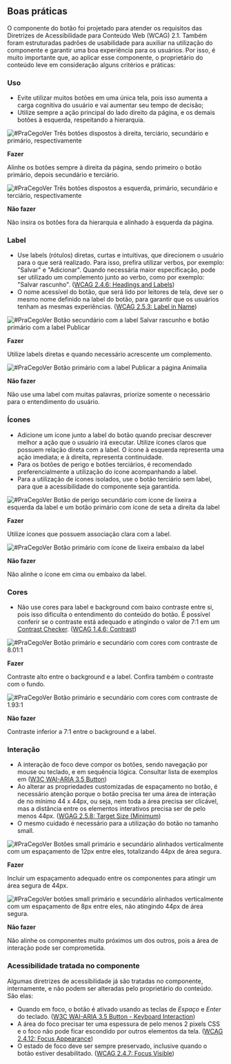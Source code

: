 
## Boas práticas

O componente do botão foi projetado para atender os requisitos das Diretrizes de Acessibilidade para Conteúdo Web (WCAG) 2.1. Também foram estruturadas padrões de usabilidade para auxiliar na utilização do componente e garantir uma boa experiência para os usuários. Por isso, é muito importante que, ao aplicar esse componente, o proprietário do conteúdo leve em consideração alguns critérios e práticas:

### Uso

- Evite utilizar muitos botões em uma única tela, pois isso aumenta a carga cognitiva do usuário e vai aumentar seu tempo de decisão;
- Utilize sempre a ação principal do lado direito da página, e os demais botões à esquerda, respeitando a hierarquia.

<div style={{ padding: '0 0 24px 0', display: 'flex' }}>

<div style={{ display: 'inline-block', width: '48%' }}>

<img
  src={buttonDo1}
  alt="#PraCegoVer Três botões dispostos à direita, terciário, secundário e primário, respectivamente"
/>

**Fazer**

Alinhe os botões sempre à direita da página, sendo primeiro o botão primário, depois secundário e terciário.

</div>

<div style={{ display: 'inline-block', width: '4%' }}></div>

<div  style={{ display: 'inline-block', width: '48%' }}>
<img
src={buttonDont1}
alt="#PraCegoVer Três botões dispostos a esquerda, primário, secundário e terciário, respectivamente"
/>

**Não fazer**

Não insira os botões fora da hierarquia e alinhado à esquerda da página.

</div>

</div>

### Label

- Use labels (rótulos) diretas, curtas e intuitivas, que direcionem o usuário para o que será realizado. Para isso, prefira utilizar verbos, por exemplo: "Salvar" e "Adicionar". Quando necessária maior especificação, pode ser utilizado um complemento junto ao verbo, como por exemplo: "Salvar rascunho". ([WCAG 2.4.6: Headings and Labels](https://www.w3.org/WAI/WCAG21/Understanding/headings-and-labels))
- O nome acessível do botão, que será lido por leitores de tela, deve ser o mesmo nome definido na label do botão, para garantir que os usuários tenham as mesmas experiências. ([WCAG 2.5.3: Label in Name](https://www.w3.org/WAI/WCAG21/Understanding/label-in-name))

<div style={{ padding: '0 0 24px 0', display: 'flex' }}>

<div style={{ display: 'inline-block', width: '48%' }}>

<img
  src={buttonDo2}
  alt="#PraCegoVer Botão secundário com a label Salvar rascunho e botão primário com a label Publicar"
/>

**Fazer**

Utilize labels diretas e quando necessário acrescente um complemento.

</div>

<div style={{ display: 'inline-block', width: '4%' }}></div>

<div  style={{ display: 'inline-block', width: '48%' }}>
<img
src={buttonDont2}
alt="#PraCegoVer Botão primário com a label Publicar a página Animalia"
/>

**Não fazer**

Não use uma label com muitas palavras, priorize somente o necessário para o entendimento do usuário.

</div>

</div>

### Ícones

- Adicione um ícone junto a label do botão quando precisar descrever melhor a ação que o usuário irá executar. Utilize ícones claros que possuem relação direta com a label. O ícone à esquerda representa uma ação imediata; e à direita, representa continuidade.
- Para os botões de perigo e botões terciários, é recomendado preferencialmente a utilização do ícone acompanhando a label.
- Para a utilização de ícones isolados, use o botão terciário sem label, para que a acessibilidade do componente seja garantida.

<div style={{ padding: '0 0 24px 0', display: 'flex' }}>

<div style={{ display: 'inline-block', width: '48%' }}>

<img
  src={buttonDo3}
  alt="#PraCegoVer Botão de perigo secundário com ícone de lixeira a esquerda da label e um botão primário com ícone de seta a direita da label"
/>

**Fazer**

Utilize ícones que possuem associação clara com a label.

</div>

<div style={{ display: 'inline-block', width: '4%' }}></div>

<div  style={{ display: 'inline-block', width: '48%' }}>
<img
src={buttonDont3}
alt="#PraCegoVer Botão primário com ícone de lixeira embaixo da label"
/>

**Não fazer**

Não alinhe o ícone em cima ou embaixo da label.

</div>

</div>

### Cores

- Não use cores para label e background com baixo contraste entre si, pois isso dificulta o entendimento do conteúdo do botão. É possível conferir se o contraste está adequado e atingindo o valor de 7:1 em um [Contrast Checker](https://webaim.org/resources/contrastchecker/). ([WCAG 1.4.6: Contrast](https://www.w3.org/WAI/WCAG21/Understanding/contrast-enhanced.html))

<div style={{ padding: '0 0 24px 0', display: 'flex' }}>

<div style={{ display: 'inline-block', width: '48%' }}>

<img
  src={buttonDo4}
  alt="#PraCegoVer Botão primário e secundário com cores com contraste de 8.01:1"
/>

**Fazer**

Contraste alto entre o background e a label. Confira também o contraste com o fundo.

</div>

<div style={{ display: 'inline-block', width: '4%' }}></div>

<div  style={{ display: 'inline-block', width: '48%' }}>
<img
src={buttonDont4}
alt="#PraCegoVer Botão primário e secundário com cores com contraste de 1.93:1"
/>

**Não fazer**

Contraste inferior a 7:1 entre o background e a label.

</div>

</div>

### Interação

- A interação de foco deve compor os botões, sendo navegação por mouse ou teclado, e em sequência lógica. Consultar lista de exemplos em ([W3C WAI-ARIA 3.5 Button](https://www.w3.org/TR/wai-aria-practices-1.1/#button))
- Ao alterar as propriedades customizadas de espaçamento no botão, é necessário atenção porque o botão precisa ter uma área de interação de no mínimo 44 x 44px, ou seja, nem toda a área precisa ser clicável, mas a distância entre os elementos interativos precisa ser de pelo menos 44px. ([WGAG 2.5.8: Target Size (Minimum](https://www.w3.org/WAI/WCAG22/Understanding/target-size-minimum))
- O mesmo cuidado é necessário para a utilização do botão no tamanho small.

<div style={{ padding: '0 0 24px 0', display: 'flex' }}>

<div style={{ display: 'inline-block', width: '48%' }}>

<img
  src={buttonDo5}
  alt="#PraCegoVer Botões small primário e secundário alinhados verticalmente com um espaçamento de 12px entre eles, totalizando 44px de área segura."
/>

**Fazer**

Incluir um espaçamento adequado entre os componentes para atingir um área segura de 44px.

</div>

<div style={{ display: 'inline-block', width: '4%' }}></div>

<div  style={{ display: 'inline-block', width: '48%' }}>
<img
src={buttonDont5}
alt="#PraCegoVer botões small primário e secundário alinhados verticalmente com um espaçamento de 8px entre eles, não atingindo 44px de área segura."
/>

**Não fazer**

Não alinhe os componentes muito próximos um dos outros, pois a área de interação pode ser comprometida.

</div>

</div>

### Acessibilidade tratada no componente

Algumas diretrizes de acessibilidade já são tratadas no componente, internamente, e não podem ser alteradas pelo proprietário do conteúdo. São elas:

- Quando em foco, o botão é ativado usando as teclas de _Espaço_ e _Enter_ do teclado. ([W3C WAI-ARIA 3.5 Button - Keyboard Interaction](https://www.w3.org/TR/wai-aria-practices-1.1/#keyboard-interaction-3))
- A área do foco precisar ter uma espessura de pelo menos 2 pixels CSS e o foco não pode ficar escondido por outros elementos da tela. ([WCAG 2.4.12: Focus Appearance](https://www.w3.org/WAI/WCAG22/Understanding/focus-appearance-enhanced))
- O estado de foco deve ser sempre preservado, inclusive quando o botão estiver desabilitado. ([WCAG 2.4.7: Focus Visible](https://www.w3.org/WAI/WCAG21/Understanding/focus-visible))
